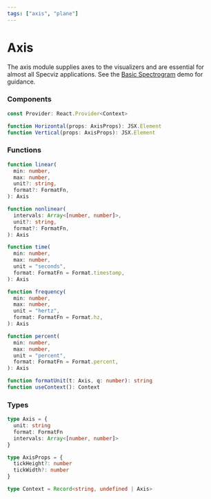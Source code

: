 ```yaml
---
tags: ["axis", "plane"]
---
```


# Axis

The axis module supplies axes to the visualizers and are essential for almost all Specviz applications. See the [Basic Spectrogram](../examples/basic-spectrogram.mdx) demo for guidance.

### Components
```ts
const Provider: React.Provider<Context>

function Horizontal(props: AxisProps): JSX.Element
function Vertical(props: AxisProps): JSX.Element
```

### Functions

```ts
function linear(
  min: number,
  max: number,
  unit?: string,
  format?: FormatFn,
): Axis

function nonlinear(
  intervals: Array<[number, number]>,
  unit?: string,
  format?: FormatFn,
): Axis

function time(
  min: number,
  max: number,
  unit = "seconds",
  format: FormatFn = Format.timestamp,
): Axis 

function frequency(
  min: number,
  max: number,
  unit = "hertz",
  format: FormatFn = Format.hz,
): Axis 

function percent(
  min: number,
  max: number,
  unit = "percent",
  format: FormatFn = Format.percent,
): Axis

function formatUnit(t: Axis, q: number): string
function useContext(): Context
```

### Types

```ts
type Axis = {
  unit: string
  format: FormatFn
  intervals: Array<[number, number]>
}

type AxisProps = {
  tickHeight?: number
  tickWidth?: number
}

type Context = Record<string, undefined | Axis>
```
